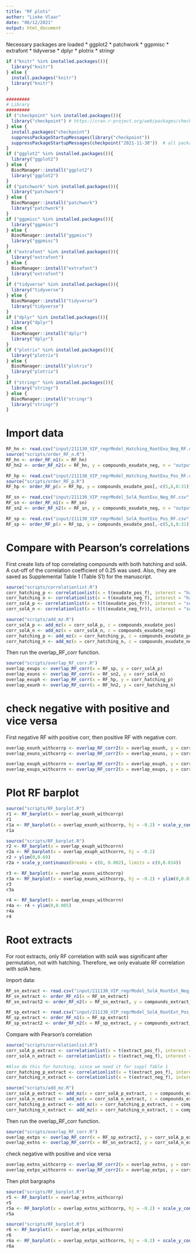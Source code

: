 ```yaml
---
title: "RF plots"
author: "Lieke Vlaar"
date: "06/12/2021"
output: html_document
---
```


Necessary packages are loaded
* ggplot2
* patchwork
* ggpmisc
* extrafont
* tidyverse
* dplyr
* plotrix
* stringr

```r
if ("knitr" %in% installed.packages()){
  library("knitr")
} else {
  install.packages("knitr")
  library("knitr")
}
```

```r
#########
# Library
#########
if ("checkpoint" %in% installed.packages()){
  library("checkpoint") # https://cran.r-project.org/web/packages/checkpoint/index.html
} else {
  install.packages("checkpoint")
  suppressPackageStartupMessages(library("checkpoint"))
  suppressPackageStartupMessages(checkpoint("2021-11-30"))  # all packages in your project will be taken from that date.
}
if ("ggplot2" %in% installed.packages()){
  library("ggplot2")
} else {
  BiocManager::install("ggplot2")
  library("ggplot2")
}
if ("patchwork" %in% installed.packages()){
  library("patchwork")
} else {
  BiocManager::install("patchwork")
  library("patchwork")
}
if ("ggpmisc" %in% installed.packages()){
  library("ggpmisc")
} else {
  BiocManager::install("ggpmisc")
  library("ggpmisc")
}
if ("extrafont" %in% installed.packages()){
  library("extrafont")
} else {
  BiocManager::install("extrafont")
  library("extrafont")
}
if ("tidyverse" %in% installed.packages()){
  library("tidyverse")
} else {
  BiocManager::install("tidyverse")
  library("tidyverse")
}
if ("dplyr" %in% installed.packages()){
  library("dplyr")
} else {
  BiocManager::install("dplyr")
  library("dplyr")
}
if ("plotrix" %in% installed.packages()){
  library("plotrix")
} else {
  BiocManager::install("plotrix")
  library("plotrix")
}
if ("stringr" %in% installed.packages()){
  library("stringr")
} else {
  BiocManager::install("stringr")
  library("stringr")
}
```

# Import data

```r
RF_hn <- read.csv("input/211130_VIP_regrModel_Hatching_RootExu_Neg_RF.csv", header = TRUE, fileEncoding = "UTF-8-BOM")
source("scripts/order_RF_n.R")
RF_hn <- order_RF_n1(x = RF_hn)
RF_hn2 <- order_RF_n2(x = RF_hn, y = compounds_exudate_neg, n = "output/RF_hn.csv")[,-c(4,5,8,10:15,17)]

RF_hp <- read.csv("input/211130_VIP_regrModel_Hatching_RootExu_Pos_RF.csv", header = TRUE, fileEncoding = "UTF-8-BOM")
source("scripts/order_RF_p.R")
RF_hp <- order_RF_p(x = RF_hp, y = compounds_exudate_pos[,-c(5,6,8:31)], n = "output/RF_hp.csv")

RF_sn <- read.csv("input/211130_VIP_regrModel_SolA_RootExu_Neg_RF.csv", header = TRUE, fileEncoding = "UTF-8-BOM")
RF_sn <- order_RF_n1(x = RF_sn)
RF_sn2 <- order_RF_n2(x = RF_sn, y = compounds_exudate_neg, n = "output/RF_sn.csv")[,-c(4,5,8,10:15,17)]

RF_sp <- read.csv("input/211130_VIP_regrModel_SolA_RootExu_Pos_RF.csv", header = TRUE, fileEncoding = "UTF-8-BOM")
RF_sp <- order_RF_p(x = RF_sp, y = compounds_exudate_pos[,-c(5,6,8:31)], n = "output/RF_sp.csv")
```

# Compare with Pearson's correlations

First create lists of top correlating compounds with both hatching and solA. A cut-off of the correlation coefficient of 0.25 was used.
Also, they are saved as Supplemental Table 1 (Table S1) for the manuscript.
```r
source("scripts/correlationlist.R")
corr_hatching_p <- correlationlist(x = t(exudate_pos_f), interest = "hatching", mode = "+", ex = "exudate")
corr_hatching_n <- correlationlist(x = t(exudate_neg_f), interest = "hatching", mode = "-", ex = "exudate")
corr_solA_p <- correlationlist(x = t(t(exudate_pos_fr)), interest = "solA", mode = "+", ex = "exudate")
corr_solA_n <- correlationlist(x = t(t(exudate_neg_fr)), interest = "solA", mode = "-", ex = "exudate")

source("scripts/add_mz.R")
corr_solA_p <- add_mz(x = corr_solA_p, c = compounds_exudate_pos)
corr_solA_n <- add_mz(x = corr_solA_n, c = compounds_exudate_neg)
corr_hatching_p <- add_mz(x = corr_hatching_p, c = compounds_exudate_pos)
corr_hatching_n <- add_mz(x = corr_hatching_n, c = compounds_exudate_neg)
```

Then run the overlap_RF_corr function.
```r
source("scripts/overlap_RF_corr.R")
overlap_exups <- overlap_RF_corr(x = RF_sp, y = corr_solA_p)
overlap_exuns <- overlap_RF_corr(x = RF_sn2, y = corr_solA_n)
overlap_exuph <- overlap_RF_corr(x = RF_hp, y = corr_hatching_p)
overlap_exunh <- overlap_RF_corr(x = RF_hn2, y = corr_hatching_n)
```

# check negative with positive and vice versa

First negative RF with positive corr, then positive RF with negative corr.
```r
overlap_exunh_withcorrp <- overlap_RF_corr2(x = overlap_exunh, y = corr_hatching_p, yis ="p")
overlap_exuns_withcorrp <- overlap_RF_corr2(x = overlap_exuns, y = corr_solA_p, yis = "p")

overlap_exuph_withcorrn <- overlap_RF_corr2(x = overlap_exuph, y = corr_hatching_n, yis = "n")
overlap_exups_withcorrn <- overlap_RF_corr2(x = overlap_exups, y = corr_solA_n, yis = "n")
```

# Plot RF barplot

```r
source("scripts/RF_barplot.R")
r1 <- RF_barplot(x = overlap_exunh_withcorrp)
r1
r1a <- RF_barplot(x = overlap_exunh_withcorrp, hj = -0.2) + scale_y_continuous(breaks = c(0, 0.01, 0.02, 0.04), limits = c(0,0.08))
r1a
```


```r
source("scripts/RF_barplot.R")
r2 <- RF_barplot(x = overlap_exuph_withcorrn)
r2a <- RF_barplot(x = overlap_exuph_withcorrn, hj = -0.2)
r2 + ylim(0,0.69)
r2a + scale_y_continuous(breaks = c(0, 0.002), limits = c(0,0.014))
```

```r
r3 <- RF_barplot(x = overlap_exuns_withcorrp)
r3a <- RF_barplot(x = overlap_exuns_withcorrp, hj = -0.2) + ylim(0,0.01)
r3
r3a
```

```r
r4 <- RF_barplot(x = overlap_exups_withcorrn)
r4a <- r4 + ylim(0,0.005)
r4a 
r4
```

# Root extracts

For root extracts, only RF correlation with solA was significant after permutation, not with hatching. Therefore, we only evaluate RF correlation with solA here.

Import data:

```r
RF_sn_extract <- read.csv("input/211130_VIP_regrModel_SolA_RootExt_Neg_RF.csv", header = TRUE, fileEncoding = "UTF-8-BOM")
RF_sn_extract <- order_RF_n1(x = RF_sn_extract)
RF_sn_extract2 <- order_RF_n2(x = RF_sn_extract, y = compounds_extract_neg, n = "output/RF_sn_extract.csv")[,-c(4,5,8,10:15,17)]

RF_sp_extract <- read.csv("input/211130_VIP_regrModel_SolA_RootExt_Pos_RF.csv", header = TRUE, fileEncoding = "UTF-8-BOM")
RF_sp_extract <- order_RF_n1(x = RF_sp_extract)
RF_sp_extract2 <- order_RF_n2(x = RF_sp_extract, y = compounds_extract_pos, n = "output/RF_sp_extract.csv")[,-c(4,5,8,10:15,17)]
```

Compare with Pearson's correlation

```r
source("scripts/correlationlist.R")
corr_solA_p_extract <- correlationlist(x = t(extract_pos_f), interest = "solA", mode = "+", ex = "extract")
corr_solA_n_extract <- correlationlist(x = t(extract_neg_f), interest = "solA", mode = "-", ex = "extract")

#Also do this for hatching, since we need it for suppl Table 1
corr_hatching_p_extract <- correlationlist(x = t(extract_pos_f), interest = "hatching", mode = "+", ex = "extract")
corr_hatching_n_extract <- correlationlist(x = t(extract_neg_f), interest = "hatching", mode = "-", ex = "extract")
```

```r
source("scripts/add_mz.R")
corr_solA_p_extract <- add_mz(x = corr_solA_p_extract, c = compounds_extract_pos)
corr_solA_n_extract <- add_mz(x = corr_solA_n_extract, c = compounds_extract_neg)
corr_hatching_p_extract <- add_mz(x = corr_hatching_p_extract, c = compounds_extract_pos)
corr_hatching_n_extract <- add_mz(x = corr_hatching_n_extract, c = compounds_extract_neg)
```

Then run the overlap_RF_corr function.
```r
source("scripts/overlap_RF_corr.R")
overlap_extps <- overlap_RF_corr(x = RF_sp_extract2, y = corr_solA_p_extract)
overlap_extns <- overlap_RF_corr(x = RF_sn_extract2, y = corr_solA_n_extract)
```

check negative with positive and vice versa
```r
overlap_extns_withcorrp <- overlap_RF_corr2(x = overlap_extns, y = corr_solA_p_extract, yis = "p")
overlap_extps_withcorrn <- overlap_RF_corr2(x = overlap_extps, y = corr_solA_n_extract, yis = "n")
```

Then plot bargraphs
```r
source("scripts/RF_barplot.R")
r5 <- RF_barplot(x = overlap_extns_withcorrp)
r5
r5a <- RF_barplot(x = overlap_extns_withcorrp, hj = -0.2) + scale_y_continuous(breaks = c(0, 0.01, 0.02, 0.04), limits = c(0,0.1))
r5a
```

```r
source("scripts/RF_barplot.R")
r6 <- RF_barplot(x = overlap_extps_withcorrn)
r6
r6a <- RF_barplot(x = overlap_extps_withcorrn, hj = -0.2) + scale_y_continuous(breaks = c(0, 0.001, 0.002, 0.003), limits = c(0,0.01))
r6a
```

